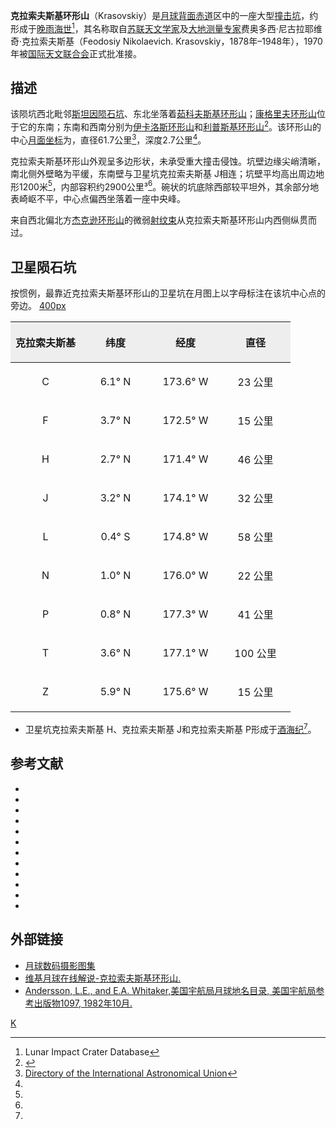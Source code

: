 {{lunar crater data|
 image=Krasovskiy crater 2034 med.jpg|240px|
 caption=月球轨道器2号拍摄的图像|
 latitude=3.79|
 N_or_S=N|
 longitude=175.63|
 E_or_W=W|
 diameter=61.7公里|
 depth=2.7公里|
 colong=176|
 eponym=''费奥多西·尼·克拉索夫斯基}}
'''克拉索夫斯基环形山'''（Krasovskiy）是[[月球背面|月球背面]][[赤道|赤道]]区中的一座大型[[撞击坑|撞击坑]]，约形成于[[晚雨海世|晚雨海世]]<ref name=LICD>Lunar Impact Crater Database</ref>，其名称取自[[苏联|苏联]][[天文学家|天文学家]]及[[大地测量学|大地测量专家]]费奥多西·尼古拉耶维奇·克拉索夫斯基（Feodosiy Nikolaevich. Krasovskiy，1878年–1948年），1970年被[[国际天文联合会|国际天文联合会]]正式批准接。

==描述==
该陨坑西北毗邻[[斯坦因陨石坑|斯坦因陨石坑]]、东北坐落着[[茹科夫斯基环形山|茹科夫斯基环形山]]；[[康格里夫环形山|康格里夫环形山]]位于它的东南；东南和西南分别为[[伊卡洛斯环形山|伊卡洛斯环形山]]和[[利普斯基环形山|利普斯基环形山]]<ref>{{Cite web |url=http://planetarynames.wr.usgs.gov/images/Lunar/lac_68_lo.pdf |title=Crater Krasovskiy on LAC-68 map |accessdate=2016-06-26 |archive-date=2013-02-20 |archive-url=https://web.archive.org/web/20130220163330/http://planetarynames.wr.usgs.gov/images/Lunar/lac_68_lo.pdf |dead-url=no }}</ref>。该环形山的中心[[月面坐标|月面坐标]]为{{Coord|3.79|N|175.63|W|globe:Moon|nogoogle=1|noosm=1}}，直径61.7公里<ref name="IAU">[http://planetarynames.wr.usgs.gov/Feature/3117 Directory of the International Astronomical Union]</ref>，深度2.7公里<ref name="LICD"/>。

克拉索夫斯基环形山外观呈多边形状，未承受重大撞击侵蚀。坑壁边缘尖峭清晰，南北侧外壁略为平缓，东南壁与卫星坑克拉索夫斯基 J相连；坑壁平均高出周边地形1200米<ref name="LICD"/>，内部容积约2900公里³<ref name="LICD"/>。碗状的坑底除西部较平坦外，其余部分地表崎岖不平，中心点偏西坐落着一座中央峰。

来自西北偏北方[[杰克逊环形山|杰克逊环形山]]的微弱[[射纹系统|射纹束]]从克拉索夫斯基环形山内西侧纵贯而过。

==卫星陨石坑==
按惯例，最靠近克拉索夫斯基环形山的卫星坑在月图上以字母标注在该坑中心点的旁边。
[[image:Krasovsky_sattelite_craters_map.jpg|400px]]
{| class="wikitable"
!width="25%" style="background:#eeeeee;" |克拉索夫斯基 
!width="25%" style="background:#eeeeee;" |纬度
!width="25%" style="background:#eeeeee;" |经度
!width="25%" style="background:#eeeeee;" |直径
|-
|align="center"|C
|align="center"|6.1° N
|align="center"|173.6° W
|align="center"|23 公里
|-
|align="center"|F
|align="center"|3.7° N
|align="center"|172.5° W
|align="center"|15 公里
|-
|align="center"|H
|align="center"|2.7° N
|align="center"|171.4° W
|align="center"|46 公里
|-
|align="center"|J
|align="center"|3.2° N
|align="center"|174.1° W
|align="center"|32 公里
|-
|align="center"|L
|align="center"|0.4° S
|align="center"|174.8° W
|align="center"|58 公里
|-
|align="center"|N
|align="center"|1.0° N
|align="center"|176.0° W
|align="center"|22 公里
|-
|align="center"|P
|align="center"|0.8° N
|align="center"|177.3° W
|align="center"|41 公里
|-
|align="center"|T
|align="center"|3.6° N
|align="center"|177.1° W
|align="center"|100 公里
|-
|align="center"|Z
|align="center"|5.9° N
|align="center"|175.6° W
|align="center"|15 公里
|}
* 卫星坑克拉索夫斯基 H、克拉索夫斯基 J和克拉索夫斯基 P形成于[[酒海纪|酒海纪]]<ref name="LICD"/>。

==参考文献==
{{reflist}}
{{refbegin}}
* {{cite book
  | last1 = Andersson
  | first1 = L. E.
  | last2 = Whitaker
  | first2 = E. A.
  | authorlink2 = Ewen Whitaker
  | date = 1982
  | title = [[NASA|NASA]] Catalogue of Lunar Nomenclature
  | publisher = NASA RP-1097
  | ref = harv
  }}
* {{cite web
  | last = Blue
  | first = Jennifer
  | date = July 25, 2007
  | title = Gazetteer of Planetary Nomenclature
  | publisher = [[United_States_Geological_Survey|USGS]]
  | url = http://planetarynames.wr.usgs.gov/
  | accessdate = 2007-08-05
  | ref = harv
  | archive-date = 2018-12-25
  | archive-url = https://web.archive.org/web/20181225170157/https://planetarynames.wr.usgs.gov/
  | dead-url = no
  }}
* {{cite book
  | last1 = Bussey
  | first1 = B.
  | authorlink1 = Ben Bussey
  | last2 = Spudis
  | first2 = P.
  | authorlink2 = Paul Spudis
  | date = 2004
  | title = The Clementine Atlas of the Moon
  | publisher = Cambridge University Press
  | location = New York
  | isbn = 978-0-521-81528-4
  | ref = harv
  }}
* {{cite book
  | last1 = Cocks
  | first1 = Elijah E.
  | last2 = Cocks
  | first2 = Josiah C.
  | date = 1995
  | title = Who's Who on the Moon: A Biographical Dictionary of Lunar Nomenclature
  | url = https://archive.org/details/isbn_9780936389271
  | publisher = Tudor Publishers
  | isbn = 978-0-936389-27-1
  | ref = harv
  }}
* {{cite web
  | last = McDowell
  | first = Jonathan
  | date = July 15, 2007
  | url = http://host.planet4589.org/astro/lunar/
  | title = Lunar Nomenclature
  | publisher = Jonathan's Space Report
  | accessdate = 2007-10-24
  | ref = harv
  | archive-date = 2018-12-25
  | archive-url = https://web.archive.org/web/20181225170156/http://host.planet4589.org/astro/lunar/
  | dead-url = no
  }}
* {{cite journal| last1 = Menzel| first1 = D. H.| last2 = Minnaert| first2 = M.| last3 = Levin| first3 = B.| last4 = Dollfus| first4 = A.| last5 = Bell| first5 = B.| title = Report on Lunar Nomenclature by the Working Group of Commission 17 of the IAU| doi = 10.1007/BF00171763| journal = Space Science Reviews| volume = 12| issue = 2| pages = 136–186| date = 1971| bibcode = 1971SSRv...12..136M| ref = harv}}
* {{cite book
  | first = Patrick
  | last = Moore
  | authorlink = Patrick Moore
  | date = 2001
  | title = On the Moon
  | url = https://archive.org/details/patrickmooreonmo00patr
  | publisher = Sterling Publishing Co.
  | isbn = 978-0-304-35469-6
  | ref = harv
  }}
* {{cite book
  | first = Fred W.
  | last = Price
  | date = 1988
  | title = The Moon Observer's Handbook
  | publisher = Cambridge University Press
  | isbn = 978-0-521-33500-3
  | ref = harv
  }}
* {{cite book
  | last = Rükl
  | first = Antonín
  | authorlink = Antonín Rükl
  | date = 1990
  | title = Atlas of the Moon
  | publisher = Kalmbach Books
  | isbn = 978-0-913135-17-4
  | ref = harv
  }}
* {{cite book
  | last = Webb
  | first = Rev. T. W.
  | authorlink = Thomas William Webb
  | date = 1962
  | title = Celestial Objects for Common Telescopes
  | url = https://archive.org/details/celestialobjects00webb
  | edition = 6th revised
  | publisher = Dover
  | isbn = 978-0-486-20917-3
  | ref = harv
  }}
* {{cite book
  | first = Ewen A.
  | last = Whitaker
  | authorlink = Ewen Whitaker
  | date = 1999
  | title = Mapping and Naming the Moon
  | publisher = Cambridge University Press
  | isbn = 978-0-521-62248-6
  | ref = harv
  }}
* {{cite book
  | first = Peter T.
  | last = Wlasuk
  | date = 2000
  | title = Observing the Moon
  | publisher = Springer
  | isbn = 978-1-85233-193-1
  | ref = harv
 }}
{{refend}}

==外部链接==
*[http://www.lpi.usra.edu/resources/lunar_orbiter/bin/srch_nam.shtml?Krasovskiy%7C0 月球数码摄影图集] {{Wayback|url=http://www.lpi.usra.edu/resources/lunar_orbiter/bin/srch_nam.shtml?Krasovskiy%7C0 |date=20201127012740 }}
*[http://the-moon.wikispaces.com/Krasovskiy 维基月球在线解说-克拉索夫斯基环形山.] {{Wayback|url=http://the-moon.wikispaces.com/Krasovskiy |date=20180531115330 }}
*[http://planet4589.org/astro/lunar/RP-1097.pdf Andersson, L.E., and E.A. Whitaker,美国宇航局月球地名目录, 美国宇航局参考出版物1097, 1982年10月.]{{Wayback|url=http://planet4589.org/astro/lunar/RP-1097.pdf |date=20141006125838 }}

[[Category:月球环形山|K]]